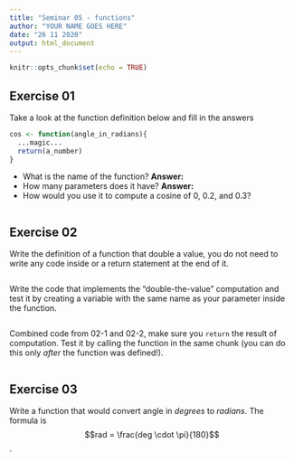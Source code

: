 ```yaml
---
title: "Seminar 05 - functions"
author: "YOUR NAME GOES HERE"
date: "26 11 2020"
output: html_document
---
```


```r
knitr::opts_chunk$set(echo = TRUE)
```

## Exercise 01
Take a look at the function definition below and fill in the answers
```r
cos <- function(angle_in_radians){
  ...magic...
  return(a_number)
}
```

* What is the name of the function? **Answer:**
* How many parameters does it have? **Answer:**
* How would you use it to compute a cosine of 0, 0.2, and 0.3?
```r

```


## Exercise 02
 Write the definition of a function that double a value, you do not need to write any code inside or a return statement at the end of it.
```r

```

Write the code that implements the "double-the-value" computation and test it by creating a variable with the same name as your parameter inside the function.
```r

```

Combined code from 02-1 and 02-2, make sure you `return` the result  of computation. Test it by calling the function in the same chunk (you can do this only _after_ the function was defined!).
```r

```

## Exercise 03
Write a function that would convert angle in _degrees_ to _radians_. The formula is $$rad = \frac{deg \cdot \pi}{180}$$.
```r

```


